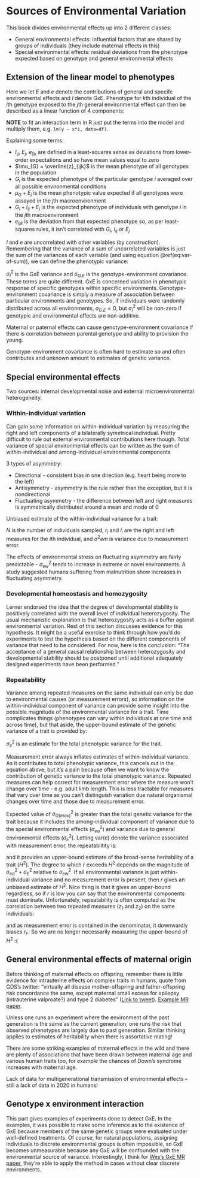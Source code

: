 # Sources of Environmental Variation

This book divides environmental effects up into 2 different classes:

* General environmental effects: influential factors that are shared by groups of individuals (they include maternal effects in this)
* Special environmental effects: residual deviations from the phenotype expected based on genotype and general environmental effects

## Extension of the linear model to phenotypes

Here we let $E$ and $e$ denote the contributions of general and specifc environmental effects and $I$ denote GxE. Phenotype for $k$th individual of the $i$th genotype exposed to the $j$th general environmental effect can then be described as a linear function of 4 components:

\begin{equation}
  z_{ijk} = G_{i} + I_{ij} + E_{j} + e_{ijk}
  (\#eq:phenotype-linear-model)
\end{equation}

__NOTE__ to fit an interaction term in R just put the terms into the model and multiply them, e.g. `lm(y ~ x*i, data=df)`.

Explaining some terms:

* $I_{ij}$, $E_{j}$, $e_{ijk}$ are defined in a least-squares sense as deviations from lower-order expectations and so have mean values equal to zero
* $\mu_{G} = \overline{z}_{ijk}$ is the mean phenotype of all genotypes in the population
* $G_i$ is the expected phenotype of the particular genotype $i$ averaged over all possible environmental conditions
* $\mu_G + E_{j}$ is the mean phenotypic value expected if all genotypes were assayed in the $j$th macroenvironment
* $G_i + I_{ij} + E_{j}$ is the expected phenotype of individuals with genotype $i$ in the $j$th macroenvironment
* $e_{ijk}$ is the deviation from that expected phenotype so, as per least-squares rules, it isn't correlated with $G_i$, $I_{ij}$ or $E_{j}$

$I$ and $e$ are uncorrelated with other variables (by construction). Remembering that the variance of a sum of uncorrelated variables is just the sum of the variances of each variable (and using equation \@ref(eq:var-of-sum)), we can define the phenotypic variance:

\begin{equation}
  \sigma^2_{P} = \sigma^2_{G} + \sigma^2_{I} + 2\sigma_{G.E} + \sigma^2_{E} + \sigma^2{e}
  (\#eq:total-phenotypic-variance)
\end{equation}

$\sigma^2_{I}$ is the GxE variance and $\sigma_{G.E}$ is the genotype-environment covariance. These terms are quite different. GxE is concerned variation in phenotypic response of specific genotypes within specific environments. Genotype-environment covariance is simply a measure of association between particular environments and genotypes. So, if individuals were randomly distributed across all environments, $\sigma_{G.E} = 0$, but $\sigma^2_{I}$ will be non-zero if genotypic and environmental effects are non-additive.

Maternal or paternal effects can cause genotype-environment covariance if there is correlation between parental genotype and ability to provision the young.

Genotype-environment covariance is often hard to estimate so and often contributes and unknown amount to estimates of genetic variance.

## Special environmental effects

Two sources: internal developmental noise and external microenvironmental heterogeneity.

### Within-individual variation

Can gain some information on within-individual variation by measuring the right and left components of a bilaterally symetrical individual. Pretty difficult to rule out external environmental contributions here though. Total variance of special environmental effects can be written as the sum of within-individual and among-individual environmental components

\begin{equation}
  \sigma^2_{e} = \sigma^2_{ew} + \sigma^2_{ea}
  (\#eq:special-environmental-effects-variance)
\end{equation}

3 types of asymmetry:

* Directional - consistent bias in one direction (e.g. heart being more to the left)
* Antisymmetry - asymmetry is the rule rather than the exception, but it is nondirectional
* Fluctuating asymmetry - the difference between left and right measures is symmetrically distributed around a mean and mode of 0

Unbiased estimate of the within-individual variance for a trait:

\begin{equation}
  \sigma^2_{ew} = \sum_{i=1}^{N} \frac{(r_i - l_i)^2}{2N} - \sigma^2_{em}
  (\#eq:within-individual-variance)
\end{equation}

$N$ is the number of individuals sampled, $r_i$ and $l_i$ are the right and left measures for the $i$th individual, and $\sigma^2{em}$ is variance due to measurement error.

The effects of environmental stress on fluctuating asymmetry are fairly predictable - $\sigma^2_{ew}$ tends to increase in extreme or novel environments. A study suggested humans suffering from malnutrition show increases in fluctuating asymmetry.

### Developmental homeostasis and homozygosity

Lerner endorsed the idea that the degree of developmental stability is positively correlated with the overall level of individual heterozygosity. The usual mechanistic explanation is that heterozygosity acts as a buffer against environmental variation. Rest of this section discusses evidence for this hypothesis. It might be a useful exercise to think through how you'd do experiments to test the hypothesis based on the different components of variance that need to be considered. For now, here is the conclusion: "The acceptance of a general causal relationship between heterozygosity and developmental stability should be postponed until additional adequately designed experiments have been performed."

### Repeatability

Variance among repeated measures on the same individual can only be due to environmental causes (or measurement errors), so information on the within-individual component of variance can provide some insight into the possible magnitude of the environmental variance for a trait. Time complicates things (phenotypes can vary within individuals at one time and across time), but that aside, the upper-bound estimate of the genetic variance of a trait is provided by:

\begin{equation}
  \sigma^2_{G(max)} = \sigma^2_{z} - \sigma^2_{ew}
  (\#eq:genetic-variance-upper-bound)
\end{equation} 

$\sigma^2_{z}$ is an estimate for the total phenotypic variance for the trait.

Measurement error always inflates estimates of within-individual variance. As it contributes to total phenotypic variance, this cancels out in the equation above, but it's a pain because often we want to know the contribution of genetic variance to the total phenotypic variance. Repeated measures can help correct for measurement error where the measure won't change over time - e.g. adult limb length. This is less tractable for measures that vary over time as you can't distinguish variation due natural organismal changes over time and those due to measurement error.

Expected value of $\sigma^2_{G(max)}$ is greater than the total genetic variance for the trait because it includes the among-individual component of variance due to the special environmental effects ($\sigma^2_{ea}$) and variance due to general environmental effects ($\sigma^2_{E}$). Letting var(e) denote the variance associated with measurement error, the repeatablitity is:

\begin{equation}
  r = \frac{\sigma^2_{z} - \sigma^2_{ew}} {\sigma^2_{z} - \sigma^2_{em}}
  (\#eq:repeatability)
\end{equation}

and it provides an upper-bound estimate of the broad-sense heritability of a trait ($H^2$). The degree to which $r$ exceeds $H^2$ depends on the magnitude of $\sigma^2_{ea} + \sigma^2_{E}$ relative to $\sigma^2_{ew}$. If all environmental variance is just within-individual variance and no measurement error is present, then $r$ gives an unbiased estimate of $H^2$. Nice thing is that it gives an upper-bound regardless, so if $r$ is low you can say that the environmental components must dominate. Unfortunately, repeatability is often computed as the correlation between two repeated measures ($z_1$ and $z_2$) on the same individuals:

\begin{equation}
  r_F = \frac{\sigma(z_1, z_2)} {\sigma(z_1)\sigma(z_2)}
  (\#eq:falconer-repeatability)
\end{equation}

and as measurement error is contained in the denominator, it downwardly biases $r_F$. So we are no longer necessarily measuring the upper-bound of $H^2$ :(

## General environmental effects of maternal origin

Before thinking of maternal effects on offspring, remember there is little evidence for intrauterine effects on complex traits in humans, quote from GDS's twitter: "virtually all disease mother-offspring and father-offspring risk concordance the same, except maternal small excess for epilepsy (intrauterine valproate?) and type 2 diabetes" ([Link to tweet](https://twitter.com/mendel_random/status/1261221722344357889)). [Example MR paper](https://www.medrxiv.org/content/10.1101/2020.05.04.20091173v1.full).

Unless one runs an experiment where the environment of the past generation is the same as the current generation, one runs the risk that observed phenotypes are largely due to past generation. Similar thinking applies to estimates of heritability when there is assortative mating! 

There are some striking examples of maternal effects in the wild and there are plenty of associations that have been drawn between maternal age and various human traits too, for example the chances of Down's syndrome increases with maternal age. 

Lack of data for multigenerational transmission of environmental effects -- still a lack of data in 2020 in humans!

## Genotype x environment interaction

This part gives examples of experiments done to detect GxE. In the examples, it was possible to make some inference as to the existence of GxE because members of the same genetic groups were evaluated under well-defined treatments. Of course, for natural populations, assigning individuals to discrete environmental groups is often impossible, so GxE becomes unmeasurable because any GxE will be confounded with the environmental source of variance. Interestingly, I think for [Wes's GxE MR paper](https://academic.oup.com/ije/article/48/3/702/5193695), they're able to apply the method in cases without clear discrete environments. 
